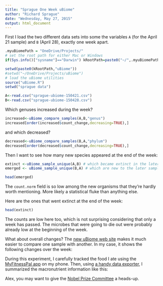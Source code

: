 ---
title: "Sprague One Week uBiome"
author: "Richard Sprague"
date: "Wednesday, May 27, 2015"
output: html_document
---
First I load the two different data sets into some the variables ```A``` (for the April 21 sample) and ```B``` (April 28), exactly one week apart.
```{r, echo=FALSE}
.myuBiomePath = "OneDrive/Projects/"
# set the root path for either Mac or Windows
if(Sys.info()["sysname"]=="Darwin") kRootPath=paste0("~/",.myuBiomePath) else kRootPath=paste0(paste0("c:/Users/",Sys.info()["login"]),"/",.myuBiomePath)

setwd(paste0(kRootPath,"uBiome"))
#setwd("~/OneDrive/Projects/uBiome")
# load the uBiome utilities
source("uBiome.R")
setwd("sprague data")

A<-read.csv("sprague-ubiome-150421.csv")
B<-read.csv("sprague-ubiome-150428.csv")

```

Which genuses increased during the week?
```{r}

increased<-uBiome_compare_samples(A,B,"genus")
increased[order(increased$count_change,decreasing=TRUE),]
```

and which decreased?
```{r}

decreased<-uBiome_compare_samples(B,A,"phylum")
decreased[order(decreased$count_change,decreasing=TRUE),]
```

Then I want to see how many new species appeared at the end of the week:

```{r}
extinct <-uBiome_sample_unique(A,B) # which became extinct in the later sample?
emerged <- uBiome_sample_unique(B,A) # which are new to the later sample?

head(emerged)

```

The ```count.norm``` field is so low among the new organisms that they're hardly worth mentioning. More likely a statistical fluke than anything else.

Here are the ones that went extinct at the end of the week:

```{r}
head(extinct)
```

The counts are low here too, which is not surprising considering that only a week has passed. The microbes that were going to die out were probably already low at the beginning of the week.

What about overall changes? The [new uBiome web site](http://www.ubiomeblog.com/announcing-the-new-ubiome-data-website/) makes it much easier to compare one sample with another. In my case, it shows the following changes over the week:

During this experiment, I carefully tracked the food I ate using the [MyFitnessPal app](http://www.myfitnesspal.com/mobile/iphone) on my phone. Then, using [a handy data exporter](https://www.designbyvh.com/myfitnesspal-export-data/), I summarized the macronutrient information like this:



Alex, you may want to give the [Nobel Prize Committee](http://www.nobelprize.org/nomination/) a heads-up.




